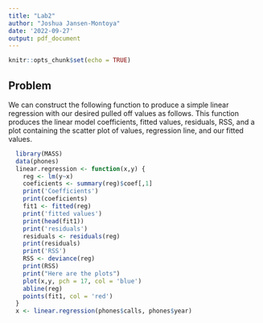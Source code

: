 ```yaml
---
title: "Lab2"
author: "Joshua Jansen-Montoya"
date: '2022-09-27'
output: pdf_document
---
```


```r
knitr::opts_chunk$set(echo = TRUE)
```

## Problem
We can construct the following function to produce a simple linear regression with our desired pulled off values as follows. This function produces the linear model coefficients, fitted values, residuals, RSS, and a plot containing the scatter plot of values, regression line, and our fitted values.
```r
  library(MASS)
  data(phones)
  linear.regression <- function(x,y) {
    reg <- lm(y~x)
    coeficients <- summary(reg)$coef[,1]
    print('Coefficients')
    print(coeficients)
    fit1 <- fitted(reg)
    print('fitted values')
    print(head(fit1))
    print('residuals')
    residuals <- residuals(reg)
    print(residuals)
    print('RSS')
    RSS <- deviance(reg)
    print(RSS)
    print("Here are the plots")
    plot(x,y, pch = 17, col = 'blue')
    abline(reg)
    points(fit1, col = 'red')
  }
  x <- linear.regression(phones$calls, phones$year)
```

